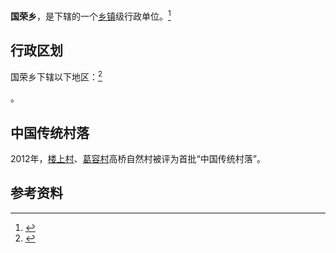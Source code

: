 {{中国乡级行政区|52/06/23/201/000}}

'''国荣乡'''，是{{PRC admin/fullname|52/06/23/201/000|3}}下辖的一个[[乡镇|乡镇]]级行政单位。<ref>{{PRC admin/ref sgc|{{PRC admin/parent|52/06/23/201/000}}}}</ref>

== 行政区划 ==

国荣乡下辖以下地区：<ref>{{PRC admin/ref sgc|52/06/23/201/000}}</ref>

{{PRC admin/children|52/06/23/201/000}}。

==中国传统村落==
2012年，[[楼上村|楼上村]]、[[葛容村|葛容村]]高桥自然村被评为首批“中国传统村落”。

== 参考资料 ==

{{reflist}}

{{行政区划小作品}}
{{PRC admin/navcat|52/06/23/201/000}}
